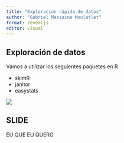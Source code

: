 ---
title: "Exploración rápida de datos"
author: "Gabriel Massaine Moulatlet"
format: revealjs
editor: visual
---

## Exploración de datos

Vamos a utilizar los seguientes paquetes en R

-   skimR
-   janitor
-   easystats

![](C:/Users/gabri/Dropbox/postdocINECOL/Curso Analisis avanzados en R/images/figlogos.png)

## SLIDE

EU QUE EU QUERO

